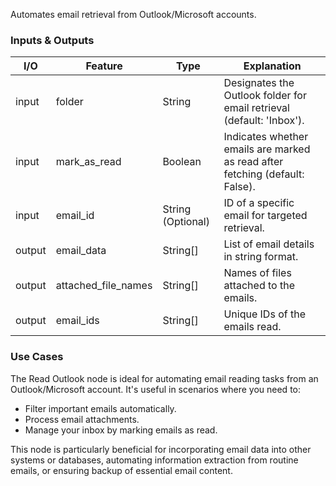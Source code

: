 Automates email retrieval from Outlook/Microsoft accounts.

### Inputs & Outputs

| I/O    | Feature             | Type              | Explanation                                                                  |
| ------ | ------------------- | ----------------- | ---------------------------------------------------------------------------- |
| input  | folder              | String            | Designates the Outlook folder for email retrieval (default: 'Inbox').        |
| input  | mark_as_read        | Boolean           | Indicates whether emails are marked as read after fetching (default: False). |
| input  | email_id            | String (Optional) | ID of a specific email for targeted retrieval.                               |
| output | email_data          | String[]          | List of email details in string format.                                      |
| output | attached_file_names | String[]          | Names of files attached to the emails.                                       |
| output | email_ids           | String[]          | Unique IDs of the emails read.                                               |

### Use Cases

The Read Outlook node is ideal for automating email reading tasks from an Outlook/Microsoft account. It's useful in scenarios where you need to:

- Filter important emails automatically.
- Process email attachments.
- Manage your inbox by marking emails as read.

This node is particularly beneficial for incorporating email data into other systems or databases, automating information extraction from routine emails, or ensuring backup of essential email content.
